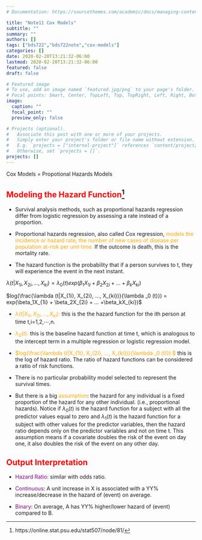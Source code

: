 ```yaml
---
# Documentation: https://sourcethemes.com/academic/docs/managing-content/

title: "Note11 Cox Models"
subtitle: ""
summary: ""
authors: []
tags: ["bds722","bds722note","cox-models"]
categories: []
date: 2020-02-20T13:21:32-06:00
lastmod: 2020-02-20T13:21:32-06:00
featured: false
draft: false

# Featured image
# To use, add an image named `featured.jpg/png` to your page's folder.
# Focal points: Smart, Center, TopLeft, Top, TopRight, Left, Right, BottomLeft, Bottom, BottomRight.
image:
  caption: ""
  focal_point: ""
  preview_only: false

# Projects (optional).
#   Associate this post with one or more of your projects.
#   Simply enter your project's folder or file name without extension.
#   E.g. `projects = ["internal-project"]` references `content/project/deep-learning/index.md`.
#   Otherwise, set `projects = []`.
projects: []
---
```


Cox Models = Propotional Hazards Models  


## <span style = "color:red">Modeling the Hazard Function[^1]</span>

- Survival analysis methods, such as proportional hazards regression differ from logistic regression by assessing a rate instead of a proportion.  

- Proportional hazards regression, also called Cox regression, <span style = "color:orange">models the incidence or hazard rate, the number of new cases of disease per population at-risk per unit time.</span> If the outcome is death, this is the mortality rate.  

- The hazard function is the probability that if a person survives to t, they will experience the event in the next instant.  


$\lambda (t|X_{1i}, X_{2i}, ..., X_{ki}) = \lambda _0 (t)exp(\beta_1X_{1i} + \beta_2X_{2i} + ... +\beta_kX_{ki})$  

$log(\frac{\lambda (t|X_{1i}, X_{2i}, ..., X_{ki})}{\lambda _0 (t)}) = exp(\beta_1X_{1i} + \beta_2X_{2i} + ... +\beta_kX_{ki})$


- <span style="color:orange">$\lambda (t|X_{1i}, X_{2i}, ..., X_{ki}):$</span> this is the the hazard function for the ith person at time t,i=1,2,⋯,n.  


- <span style="color:orange">$\lambda _0 (t):$</span> this is the baseline hazard function at time t, which is analogous to the intercept term in a multiple regression or logistic regression model.  

- <span style="color:orange">$log(\frac{\lambda (t|X_{1i}, X_{2i}, ..., X_{ki})}{\lambda _0 (t)}):$</span> this is the log of hazard ratio. The ratio of hazard functions can be considered a ratio of risk functions.  

- There is no particular probability model selected to represent the survival times.  

- But there is a big <span style="color:orange">assumption</span>: the hazard for any individual is a fixed proportion of the hazard for any other individual. (i.e., proportional  hazards). Notice if $λ_0(t)$ is the hazard function for a subject with all the predictor values equal to zero and $λ_1(t)$ is the hazard function for a subject with other values for the predictor variables, then the hazard ratio depends only on the predictor variables and not on time t.  This assumption means if a covariate doubles the risk of the event on day one, it also doubles the risk of the event on any other day. 



## <span style = "color:red">Output Interpretation

- <span style="color:purple">Hazard Ratio</span>: similar with odds ratio.  

- <span style="color:purple">Continuous</span>: A unit increase in X is associated with a YY% increase/decrease in the hazard of (event) on average.  

- <span style="color:purple">Binary</span>: On average, A has YY% higher/lower hazard of (event) compared to B.



[^1]: https://online.stat.psu.edu/stat507/node/81/
